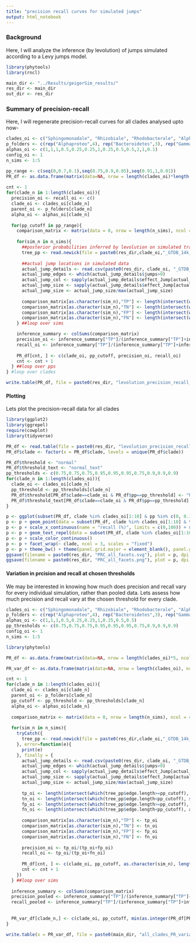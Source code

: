 ```yaml
---
title: "precision recall curves for simulated jumps"
output: html_notebook
---
```


### Background
Here, I will analyze the inference (by levolution) of jumps simulated according to a Levy jumps model.

```r
library(phytools)
library(rncl)

main_dir <- "../Results/geigerSim_results/"
res_dir <- main_dir
out_dir <- res_dir
```

### Summary of precision-recall
Here, I will regenerate precision-recall curves for all clades analysed upto now-
```r
clades_oi <- c("Sphingomonadale", "Rhizobiale", "Rhodobacterale", "Alpha1", "Bacteroidale", "Cytophagale", "Flavobacteriale", "Pseudomonadale", "Enterobacterales", "Betaproteo")
p_folders <- c(rep("Alphaproteo",4), rep("Bacteroidetes",3), rep("Gammaproteo",3))
alphas_oi <- c(1,1,1,0.5,0.25,0.25,1,0.25,0.5,0.5,2,1,0.1)
config_oi <- 1
n_sims <- 1:5

pp_range <- c(seq(0,0.7,0.1),seq(0.75,0.9,0.05),seq(0.91,1,0.01))
PR_df <- as.data.frame(matrix(data=NA, nrow = length(clades_oi)*length(pp_range), ncol=4, dimnames = list(NULL, c("clade", "pp", "precision", "recall"))))
  
cnt <- 1
for(clade_n in 1:length(clades_oi)){
  precision_oi <- recall_oi <- c()
  clade_oi <- clades_oi[clade_n]
  parent_oi <- p_folders[clade_n]
  alpha_oi <- alphas_oi[clade_n]
  
  for(pp_cutoff in pp_range){
    comparison_matrix <- matrix(data = 0, nrow = length(n_sims), ncol = 4, dimnames = list(n_sims,c("TP", "TN", "FP", "FN")))
    
    for(sim_n in n_sims){
      ##posterior probabilities inferred by levolution on simulated trait data
      tree_pp <- read.newick(file = paste0(res_dir,clade_oi,"_GTDB_14k_GC_config", config_oi, "_alpha", alpha_oi,"_geigerSim", sim_n, ".post"))
      
      ##actual jump locations in simulated data
      actual_jump_details <- read.csv(paste0(res_dir, clade_oi, "_GTDB_14k_GC_config", config_oi, "_alpha", alpha_oi,"_geigerSim", sim_n, ".details"), header = T, stringsAsFactors = F)
      actual_jump_edges <- which(actual_jump_details$jumps>0)
      actual_jump_col <- sapply(actual_jump_details$effect_Jump[actual_jump_edges], function(x) ifelse(x<0,"red","blue"))
      actual_jump_size <- sapply(actual_jump_details$effect_Jump[actual_jump_edges], function(x) sqrt(abs(x)))
      actual_jump_size <- actual_jump_size/max(actual_jump_size)
      
      comparison_matrix[as.character(sim_n),"TP"] <- length(intersect(which(tree_pp$edge.length>=pp_cutoff), actual_jump_edges)) ##True positives
      comparison_matrix[as.character(sim_n),"TN"] <- length(intersect(which(tree_pp$edge.length<pp_cutoff), setdiff(1:length(tree_pp$edge.length), actual_jump_edges))) ##True negatives
      comparison_matrix[as.character(sim_n),"FP"] <- length(intersect(which(tree_pp$edge.length>=pp_cutoff), setdiff(1:length(tree_pp$edge.length), actual_jump_edges))) ##False positives
      comparison_matrix[as.character(sim_n),"FN"] <- length(intersect(which(tree_pp$edge.length<pp_cutoff), actual_jump_edges)) ##False negatives
    } ##loop over sims

    inference_summary <- colSums(comparison_matrix)
    precision_oi <- inference_summary["TP"]/(inference_summary["TP"]+inference_summary["FP"])
    recall_oi <- inference_summary["TP"]/(inference_summary["TP"]+inference_summary["FN"])
    
    PR_df[cnt, ] <- c(clade_oi, pp_cutoff, precision_oi, recall_oi)
    cnt <- cnt + 1
  } ##loop over pps
} #loop over clades

write.table(PR_df, file = paste0(res_dir, "levolution_precision_recall_data.tab"), quote = F, row.names = F)
```

#### Plotting
Lets plot the precision-recall data for all clades
```r
library(ggplot2)
library(ggrepel)
require(cowplot)
library(tidyverse)

PR_df <- read.table(file = paste0(res_dir, "levolution_precision_recall_data.tab"), stringsAsFactors = F, header = T)
PR_df$clade <- factor(x = PR_df$clade, levels = unique(PR_df$clade))

PR_df$threshold <- "normal"
PR_df$threshold_text <- "normal_text"
pp_thresholds <- c(0.75,0.75,0.75,0.95,0.95,0.95,0.75,0.9,0.9,0.9)
for(clade_n in 1:length(clades_oi)){
  clade_oi <- clades_oi[clade_n]
  pp_threshold <- pp_thresholds[clade_n]
  PR_df$threshold[PR_df$clade==clade_oi & PR_df$pp==pp_threshold] <- "highlight"
  PR_df$threshold_text[PR_df$clade==clade_oi & PR_df$pp==pp_threshold] <- "highlight_text"
}

p <- ggplot(subset(PR_df, clade %in% clades_oi[1:10] & pp %in% c(0, 0.1, 0.2, 0.3, 0.4, 0.5, 0.6, 0.75, 0.9, 0.95, 1)), aes(recall*100, precision*100, color=pp)) + geom_point()
p <- p + geom_point(data = subset(PR_df, clade %in% clades_oi[1:10] & threshold=="highlight"), aes(recall*100, precision*100, label=pp), color="orange")
p <- p + scale_x_continuous(name = "recall (%)", limits = c(0,100)) + scale_y_continuous(name = "precision (%)", limits = c(0,100))
p <- p + geom_text_repel(data = subset(PR_df, clade %in% clades_oi[1:10] & threshold=="highlight"), inherit.aes = F, aes(x=recall*100,y=precision*100,label=pp), color="orange", size=4.5, show.legend = F)
p <- p + scale_color_continuous()
p <- p + facet_wrap(~ clade, ncol = 3, scales = "fixed")
p <- p + theme_bw() + theme(panel.grid.major = element_blank(), panel.grid.minor = element_blank(), panel.border = element_rect(colour = "black"), legend.position = c(1, 0), legend.justification = c(1, 0), legend.key.width = unit(x = 1, units = "line"), legend.title.align = 0, axis.title.x = element_text(size = 20), axis.title.y = element_text(size = 20), strip.text.x = element_text(size=14))
ggsave(filename = paste0(res_dir, "PRC_all_facets.svg"), plot = p, dpi = 300, width = 8, height = 11, units = "in")
ggsave(filename = paste0(res_dir, "PRC_all_facets.png"), plot = p, dpi = 300, width = 8, height = 11, units = "in")
```

#### Variation in prcision and recall at chosen thresholds
We may be interested in knowing how much does precision and recall vary for every individual simulation, rather than pooled data. Lets assess how much precision and recall vary at the chosen threshold for every clade.
```r
clades_oi <- c("Sphingomonadale", "Rhizobiale", "Rhodobacterale", "Alpha1", "Bacteroidale", "Cytophagale", "Flavobacteriale", "Pseudomonadale", "Enterobacterales", "Betaproteo")
p_folders <- c(rep("Alphaproteo",4), rep("Bacteroidetes",3), rep("Gammaproteo",3))
alphas_oi <- c(1,1,1,0.5,0.25,0.25,1,0.25,0.5,0.5)
pp_thresholds <- c(0.75,0.75,0.75,0.95,0.95,0.95,0.75,0.9,0.9,0.9)
config_oi <- 1
n_sims <- 1:5

library(phytools)

PR_df <- as.data.frame(matrix(data=NA, nrow = length(clades_oi)*5, ncol=6, dimnames = list(NULL, c("clade", "pp_threshold", "sim_n", "num_jumps", "precision", "recall"))))

PR_var_df <- as.data.frame(matrix(data=NA, nrow = length(clades_oi), ncol=10, dimnames = list(NULL, c("subclade", "pp_threshold", "min_num_jumps", "max_num_jumps", "overall_precision", "min_precision", "max_precision", "overall_recall", "min_recall", "max_recall"))))

cnt <- 1
for(clade_n in 1:length(clades_oi)){
  clade_oi <- clades_oi[clade_n]
  parent_oi <- p_folders[clade_n]
  pp_cutoff <- pp_threshold <- pp_thresholds[clade_n]
  alpha_oi <- alphas_oi[clade_n]
  
  comparison_matrix <- matrix(data = 0, nrow = length(n_sims), ncol = 4, dimnames = list(n_sims,c("TP", "TN", "FP", "FN")))
 
  for(sim_n in n_sims){
    tryCatch({
      tree_pp <- read.newick(file = paste0(res_dir,clade_oi,"_GTDB_14k_GC_config", config_oi, "_alpha", alpha_oi,"_geigerSim", sim_n, ".post"))
    }, error=function(e){
      print(e)
    }, finally = {
      actual_jump_details <- read.csv(paste0(res_dir, clade_oi, "_GTDB_14k_GC_config", config_oi, "_alpha", alpha_oi,"_geigerSim", sim_n, ".details"), header = T, stringsAsFactors = F)
      actual_jump_edges <- which(actual_jump_details$jumps>0)
      actual_jump_col <- sapply(actual_jump_details$effect_Jump[actual_jump_edges], function(x) ifelse(x<0,"red","blue"))
      actual_jump_size <- sapply(actual_jump_details$effect_Jump[actual_jump_edges], function(x) sqrt(abs(x)))
      actual_jump_size <- actual_jump_size/max(actual_jump_size)
      
      tp_oi <- length(intersect(which(tree_pp$edge.length>=pp_cutoff), actual_jump_edges)) ##True positives
      tn_oi <- length(intersect(which(tree_pp$edge.length<pp_cutoff), setdiff(1:length(tree_pp$edge.length), actual_jump_edges))) ##True negatives
      fp_oi <- length(intersect(which(tree_pp$edge.length>=pp_cutoff), setdiff(1:length(tree_pp$edge.length), actual_jump_edges))) ##False positives
      fn_oi <- length(intersect(which(tree_pp$edge.length<pp_cutoff), actual_jump_edges)) ##False negatives
      
      comparison_matrix[as.character(sim_n),"TP"] <- tp_oi
      comparison_matrix[as.character(sim_n),"TN"] <- tn_oi
      comparison_matrix[as.character(sim_n),"FP"] <- fp_oi
      comparison_matrix[as.character(sim_n),"FN"] <- fn_oi
      
      precision_oi <- tp_oi/(tp_oi+fp_oi)
      recall_oi <- tp_oi/(tp_oi+fn_oi)
      
      PR_df[cnt, ] <- c(clade_oi, pp_cutoff, as.character(sim_n), length(actual_jump_edges), round(precision_oi, digits = 2), round(recall_oi, digits = 2))
      cnt <- cnt + 1
    })
  } ##loop over sims
  
  inference_summary <- colSums(comparison_matrix)
  precision_pooled <- inference_summary["TP"]/(inference_summary["TP"]+inference_summary["FP"])
  recall_pooled <- inference_summary["TP"]/(inference_summary["TP"]+inference_summary["FN"])
    
  
  PR_var_df[clade_n,] <- c(clade_oi, pp_cutoff, min(as.integer(PR_df[PR_df$clade==clade_oi, "num_jumps"]), na.rm = T), max(as.integer(PR_df[PR_df$clade==clade_oi, "num_jumps"]), na.rm = T), round(precision_pooled,2), min(as.numeric(PR_df[PR_df$clade==clade_oi, "precision"]), na.rm = T), max(as.numeric(PR_df[PR_df$clade==clade_oi, "precision"]), na.rm = T), round(recall_pooled,2), min(as.numeric(PR_df[PR_df$clade==clade_oi, "recall"]), na.rm = T), max(as.numeric(PR_df[PR_df$clade==clade_oi, "recall"]), na.rm = T))
}

write.table(x = PR_var_df, file = paste0(main_dir, "all_clades_PR_variation.tab"), row.names = PR_var_df$subclade)
```